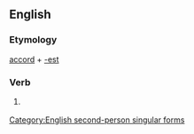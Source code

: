 ==English==

===Etymology===
[[accord]] + [[-est]]

===Verb===
{{infl|en|verb form}}

# {{archaic}} {{form of|Second-person singular simple present form|accord}}

[[Category:English second-person singular forms]]